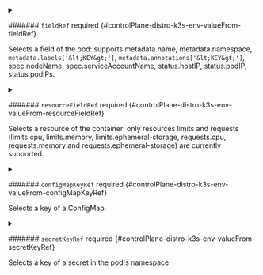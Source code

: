 


<details className="config-field" data-expandable="true">
<summary>

####### `fieldRef` <span className="config-field-required" data-required="false">required</span> <span className="config-field-type"></span> <span className="config-field-default"></span> <span className="config-field-enum"></span> {#controlPlane-distro-k3s-env-valueFrom-fieldRef}

Selects a field of the pod: supports metadata.name, metadata.namespace, `metadata.labels['&lt;KEY&gt;']`, `metadata.annotations['&lt;KEY&gt;']`,
spec.nodeName, spec.serviceAccountName, status.hostIP, status.podIP, status.podIPs.

</summary>

<PartialFieldrefreference />


</details>



<details className="config-field" data-expandable="true">
<summary>

####### `resourceFieldRef` <span className="config-field-required" data-required="false">required</span> <span className="config-field-type"></span> <span className="config-field-default"></span> <span className="config-field-enum"></span> {#controlPlane-distro-k3s-env-valueFrom-resourceFieldRef}

Selects a resource of the container: only resources limits and requests
(limits.cpu, limits.memory, limits.ephemeral-storage, requests.cpu, requests.memory and requests.ephemeral-storage) are currently supported.

</summary>

<PartialResourcefieldrefreference />


</details>



<details className="config-field" data-expandable="true">
<summary>

####### `configMapKeyRef` <span className="config-field-required" data-required="false">required</span> <span className="config-field-type"></span> <span className="config-field-default"></span> <span className="config-field-enum"></span> {#controlPlane-distro-k3s-env-valueFrom-configMapKeyRef}

Selects a key of a ConfigMap.

</summary>

<PartialConfigmapkeyrefreference />


</details>



<details className="config-field" data-expandable="true">
<summary>

####### `secretKeyRef` <span className="config-field-required" data-required="false">required</span> <span className="config-field-type"></span> <span className="config-field-default"></span> <span className="config-field-enum"></span> {#controlPlane-distro-k3s-env-valueFrom-secretKeyRef}

Selects a key of a secret in the pod's namespace

</summary>

<PartialSecretkeyrefreference />


</details>
